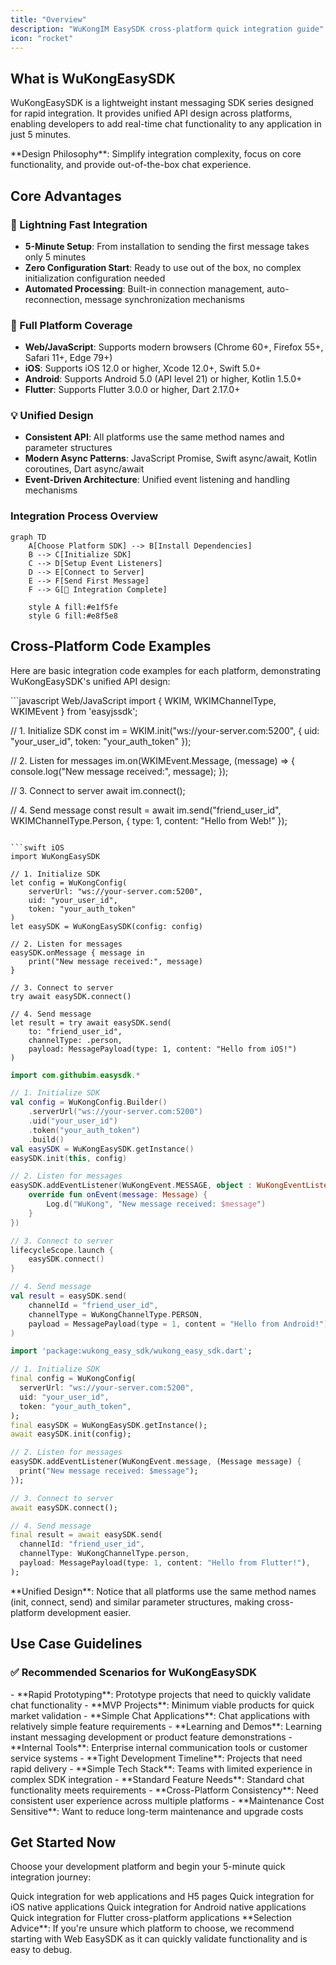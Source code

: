 ```yaml
---
title: "Overview"
description: "WuKongIM EasySDK cross-platform quick integration guide"
icon: "rocket"
---
```


## What is WuKongEasySDK

WuKongEasySDK is a lightweight instant messaging SDK series designed for rapid integration. It provides unified API design across platforms, enabling developers to add real-time chat functionality to any application in just 5 minutes.

<Note>
  **Design Philosophy**: Simplify integration complexity, focus on core functionality, and provide out-of-the-box chat experience.
</Note>

## Core Advantages

### 🚀 Lightning Fast Integration
- **5-Minute Setup**: From installation to sending the first message takes only 5 minutes
- **Zero Configuration Start**: Ready to use out of the box, no complex initialization configuration needed
- **Automated Processing**: Built-in connection management, auto-reconnection, message synchronization mechanisms

### 📱 Full Platform Coverage
- **Web/JavaScript**: Supports modern browsers (Chrome 60+, Firefox 55+, Safari 11+, Edge 79+)
- **iOS**: Supports iOS 12.0 or higher, Xcode 12.0+, Swift 5.0+
- **Android**: Supports Android 5.0 (API level 21) or higher, Kotlin 1.5.0+
- **Flutter**: Supports Flutter 3.0.0 or higher, Dart 2.17.0+

### 💡 Unified Design
- **Consistent API**: All platforms use the same method names and parameter structures
- **Modern Async Patterns**: JavaScript Promise, Swift async/await, Kotlin coroutines, Dart async/await
- **Event-Driven Architecture**: Unified event listening and handling mechanisms

### Integration Process Overview

```mermaid
graph TD
    A[Choose Platform SDK] --> B[Install Dependencies]
    B --> C[Initialize SDK]
    C --> D[Setup Event Listeners]
    D --> E[Connect to Server]
    E --> F[Send First Message]
    F --> G[🎉 Integration Complete]

    style A fill:#e1f5fe
    style G fill:#e8f5e8
```

## Cross-Platform Code Examples

Here are basic integration code examples for each platform, demonstrating WuKongEasySDK's unified API design:

<CodeGroup>
```javascript Web/JavaScript
import { WKIM, WKIMChannelType, WKIMEvent } from 'easyjssdk';

// 1. Initialize SDK
const im = WKIM.init("ws://your-server.com:5200", {
    uid: "your_user_id",
    token: "your_auth_token"
});

// 2. Listen for messages
im.on(WKIMEvent.Message, (message) => {
    console.log("New message received:", message);
});

// 3. Connect to server
await im.connect();

// 4. Send message
const result = await im.send("friend_user_id", WKIMChannelType.Person, {
    type: 1,
    content: "Hello from Web!"
});
```

```swift iOS
import WuKongEasySDK

// 1. Initialize SDK
let config = WuKongConfig(
    serverUrl: "ws://your-server.com:5200",
    uid: "your_user_id",
    token: "your_auth_token"
)
let easySDK = WuKongEasySDK(config: config)

// 2. Listen for messages
easySDK.onMessage { message in
    print("New message received:", message)
}

// 3. Connect to server
try await easySDK.connect()

// 4. Send message
let result = try await easySDK.send(
    to: "friend_user_id",
    channelType: .person,
    payload: MessagePayload(type: 1, content: "Hello from iOS!")
)
```

```kotlin Android
import com.githubim.easysdk.*

// 1. Initialize SDK
val config = WuKongConfig.Builder()
    .serverUrl("ws://your-server.com:5200")
    .uid("your_user_id")
    .token("your_auth_token")
    .build()
val easySDK = WuKongEasySDK.getInstance()
easySDK.init(this, config)

// 2. Listen for messages
easySDK.addEventListener(WuKongEvent.MESSAGE, object : WuKongEventListener<Message> {
    override fun onEvent(message: Message) {
        Log.d("WuKong", "New message received: $message")
    }
})

// 3. Connect to server
lifecycleScope.launch {
    easySDK.connect()
}

// 4. Send message
val result = easySDK.send(
    channelId = "friend_user_id",
    channelType = WuKongChannelType.PERSON,
    payload = MessagePayload(type = 1, content = "Hello from Android!")
)
```

```dart Flutter
import 'package:wukong_easy_sdk/wukong_easy_sdk.dart';

// 1. Initialize SDK
final config = WuKongConfig(
  serverUrl: "ws://your-server.com:5200",
  uid: "your_user_id",
  token: "your_auth_token",
);
final easySDK = WuKongEasySDK.getInstance();
await easySDK.init(config);

// 2. Listen for messages
easySDK.addEventListener(WuKongEvent.message, (Message message) {
  print("New message received: $message");
});

// 3. Connect to server
await easySDK.connect();

// 4. Send message
final result = await easySDK.send(
  channelId: "friend_user_id",
  channelType: WuKongChannelType.person,
  payload: MessagePayload(type: 1, content: "Hello from Flutter!"),
);
```
</CodeGroup>

<Note>
  **Unified Design**: Notice that all platforms use the same method names (init, connect, send) and similar parameter structures, making cross-platform development easier.
</Note>

## Use Case Guidelines

### ✅ Recommended Scenarios for WuKongEasySDK

<Tabs>
  <Tab title="Project Types">
    - **Rapid Prototyping**: Prototype projects that need to quickly validate chat functionality
    - **MVP Projects**: Minimum viable products for quick market validation
    - **Simple Chat Applications**: Chat applications with relatively simple feature requirements
    - **Learning and Demos**: Learning instant messaging development or product feature demonstrations
    - **Internal Tools**: Enterprise internal communication tools or customer service systems
  </Tab>
  <Tab title="Technical Requirements">
    - **Tight Development Timeline**: Projects that need rapid delivery
    - **Simple Tech Stack**: Teams with limited experience in complex SDK integration
    - **Standard Feature Needs**: Standard chat functionality meets requirements
    - **Cross-Platform Consistency**: Need consistent user experience across multiple platforms
    - **Maintenance Cost Sensitive**: Want to reduce long-term maintenance and upgrade costs
  </Tab>
</Tabs>

## Get Started Now

Choose your development platform and begin your 5-minute quick integration journey:

<CardGroup cols={2}>
  <Card title="Web" icon="globe" href="/en/sdk/easy/javascript/getting-started">
    Quick integration for web applications and H5 pages
  </Card>
  <Card title="iOS" icon="apple" href="/en/sdk/easy/ios/getting-started">
    Quick integration for iOS native applications
  </Card>
  <Card title="Android" icon="android" href="/en/sdk/easy/android/getting-started">
    Quick integration for Android native applications
  </Card>
  <Card title="Flutter" icon="flutter" href="/en/sdk/easy/flutter/getting-started">
    Quick integration for Flutter cross-platform applications
  </Card>
</CardGroup>

<Tip>
  **Selection Advice**: If you're unsure which platform to choose, we recommend starting with Web EasySDK as it can quickly validate functionality and is easy to debug.
</Tip>
